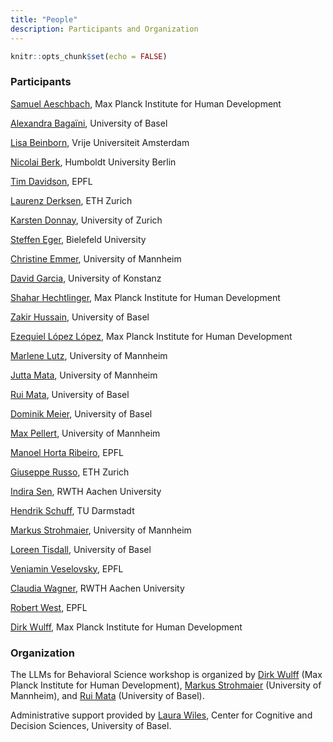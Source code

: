 ```yaml
---
title: "People"
description: Participants and Organization
---
```


```r
knitr::opts_chunk$set(echo = FALSE)
```

### Participants

[Samuel Aeschbach](https://samuelaeschbach.com), Max Planck Institute for Human Development

[Alexandra Bagaïni](https://psychologie.unibas.ch/de/personen/alexandra-bagaini/), University of Basel

[Lisa Beinborn](https://beinborn.eu), Vrije Universiteit Amsterdam

[Nicolai Berk](https://nicolaiberk.com/about.html), Humboldt University Berlin

[Tim Davidson](https://www.trdavidson.com), EPFL

[Laurenz Derksen](https://pp.ethz.ch/people/laurenz-derksen.html), ETH Zurich

[Karsten Donnay](https://www.karstendonnay.net), University of Zurich

[Steffen Eger](https://steffeneger.github.io), Bielefeld University

[Christine Emmer](https://www.sowi.uni-mannheim.de/mata/team/akademische-mitarbeiterinnen-und-mitarbeiter/christine-emmer/), University of Mannheim

[David Garcia](https://dgarcia.eu), University of Konstanz

[Shahar Hechtlinger](https://www.mpib-berlin.mpg.de/person/102108), Max Planck Institute for Human Development

[Zakir Hussain](https://psychologie.unibas.ch/de/personen/zakir-hussain/about-me/), University of Basel

[Ezequiel López López](https://www.mpib-berlin.mpg.de/person/ezequiel-lopez-lopez/171978), Max Planck Institute for Human Development

[Marlene Lutz](https://www.bwl.uni-mannheim.de/en/information-systems/chairs/prof-dr-strohmaier/team/academic-staff/marlene-lutz/), University of Mannheim

[Jutta Mata](https://www.sowi.uni-mannheim.de/mata/), University of Mannheim

[Rui Mata](https://psychologie.unibas.ch/de/fakultaet/abteilungen/cognitive-and-decision-sciences-305/), University of Basel

[Dominik Meier](https://wwz.unibas.ch/de/personen/dominik-meier/), University of Basel

[Max Pellert](https://mpellert.at/), University of Mannheim

[Manoel Horta Ribeiro](https://manoelhortaribeiro.github.io), EPFL

[Giuseppe Russo](https://scholar.google.com/citations?user=sl79n2QAAAAJ&hl=en), ETH Zurich

[Indira Sen](https://indiiigo.github.io), RWTH Aachen University

[Hendrik Schuff](https://hendrikschuff.de), TU Darmstadt

[Markus Strohmaier](http://markusstrohmaier.info), University of Mannheim

[Loreen Tisdall](https://loreentisdall.github.io), University of Basel

[Veniamin Veselovsky](https://scholar.google.com/citations?user=2jgceW0AAAAJ&hl=en), EPFL

[Claudia Wagner](http://claudiawagner.info), RWTH Aachen University

[Robert West](https://people.epfl.ch/robert.west), EPFL

[Dirk Wulff](https://www.mpib-berlin.mpg.de/staff/dirk-wulff), Max Planck Institute for Human Development

### Organization

The LLMs for Behavioral Science workshop is organized by [Dirk Wulff](https://www.mpib-berlin.mpg.de/staff/dirk-wulff) (Max Planck Institute for Human Development), [Markus Strohmaier](http://markusstrohmaier.info) (University of Mannheim), and [Rui Mata](https://psychologie.unibas.ch/de/fakultaet/abteilungen/cognitive-and-decision-sciences-305/) (University of Basel). 

Administrative support provided by [Laura Wiles](https://psychologie.unibas.ch/de/personen/laura-wiles/), Center for Cognitive and Decision Sciences, University of Basel. 
